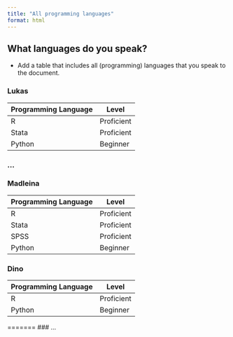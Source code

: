 ```yaml
---
title: "All programming languages"
format: html
---
```


## What languages do you speak?
- Add a table that includes all (programming) languages that you speak to the document.

### Lukas 
| Programming Language | Level |
| --- | --- |
| R | Proficient |
| Stata | Proficient |
| Python | Beginner|

### ...

### Madleina 
| Programming Language | Level |
| --- | --- |
| R | Proficient |
| Stata | Proficient |
| SPSS | Proficient|
| Python | Beginner|

### Dino
| Programming Language | Level |
| --- | --- |
| R | Proficient |
| Python | Beginner|
=======
### ...


